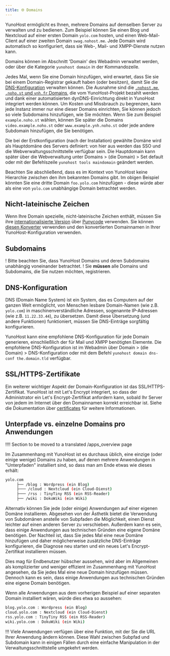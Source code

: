 ```yaml
---
title: 🌐 Domains
---
```


YunoHost ermöglicht es Ihnen, mehrere Domains auf demselben Server zu verwalten und zu bedienen. Zum Beispiel können Sie einen Blog und Nextcloud auf einer ersten Domain `yolo.com` hosten, und einen Web-Mail-Client auf einer zweiten Domain `swag.nohost.me`. Jede Domain wird automatisch so konfiguriert, dass sie Web-, Mail- und XMPP-Dienste nutzen kann.

Domains können im Abschnitt 'Domain' des Webadmin verwaltet werden, oder über die Kategorie `yunohost domain` in der Kommandozeile.

Jedes Mal, wenn Sie eine Domain hinzufügen, wird erwartet, dass Sie sie bei einem Domain-Registrar gekauft haben (oder besitzen), damit Sie die [DNS-Konfiguration](/admin/install/post_install/dns_config) verwalten können. Die Ausnahme sind die [`.nohost.me`, `.noho.st` und `ynh.fr` Domains](/admin/tutorials/domains/dns_nohost_me), die vom YunoHost-Projekt bezahlt werden und dank einer automatisierten dynDNS-Einrichtung direkt in YunoHost integriert werden können. Um Kosten und Missbrauch zu begrenzen, kann jede Instanz immer nur eine dieser Domains einrichten, Sie können jedoch so viele Subdomains hinzufügen, wie Sie möchten. Wenn Sie zum Beispiel `example.noho.st` wählen, können Sie später die Domains `video.example.noho.st` oder `www.example.ynh.noho.st` oder jede andere Subdomain hinzufügen, die Sie benötigen.

Die bei der Erstkonfiguration (nach der Installation) gewählte Domäne wird als Hauptdomäne des Servers definiert: von hier aus werden das SSO und die Webverwaltungsschnittstelle verfügbar sein. Die Hauptdomain kann später über die Webverwaltung unter Domains > (die Domain) > Set default oder mit der Befehlszeile `yunohost tools maindomain` geändert werden.

Beachten Sie abschließend, dass es im Kontext von YunoHost keine Hierarchie zwischen den ihm bekannten Domains gibt. Im obigen Beispiel könnten Sie eine dritte Domain `foo.yolo.com` hinzufügen - diese würde aber als eine von `yolo.com` unabhängige Domain betrachtet werden.

## Nicht-lateinische Zeichen

Wenn Ihre Domain spezielle, nicht-lateinische Zeichen enthält, müssen Sie ihre [internationalisierte Version](https://de.wikipedia.org/wiki/Internationalisierter_Domainname) über [Punycode](https://de.wikipedia.org/wiki/Punycode) verwenden. Sie können [diesen Konverter](https://www.charset.org/punycode) verwenden und den konvertierten Domainnamen in Ihrer YunoHost-Konfiguration verwenden. 

## Subdomains

! Bitte beachten Sie, dass YunoHost Domains und deren Subdomains unabhängig voneinander betrachtet.
! Sie **müssen** alle Domains und Subdomains, die Sie nutzen möchten, registrieren.

## DNS-Konfiguration

DNS (Domain Name System) ist ein System, das es Computern auf der ganzen Welt ermöglicht, von Menschen lesbare Domain-Namen (wie z.B. `yolo.com`) in maschinenverständliche Adressen, sogenannte IP-Adressen (wie z.B. `11.22.33.44`), zu übersetzen. Damit diese Übersetzung (und andere Funktionen) funktioniert, müssen Sie DNS-Einträge sorgfältig konfigurieren. 

YunoHost kann eine empfohlene DNS-Konfiguration für jede Domain generieren, einschließlich der für Mail und XMPP benötigten Elemente. Die empfohlene DNS-Konfiguration ist im Webadmin über Domain > (die Domain) > DNS-Konfiguration oder mit dem Befehl `yunohost domain dns-conf the.domain.tld` verfügbar.

## SSL/HTTPS-Zertifikate

Ein weiterer wichtiger Aspekt der Domain-Konfiguration ist das SSL/HTTPS-Zertifikat. YunoHost ist mit Let's Encrypt integriert, so dass der Administrator ein Let's Encrypt-Zertifikat anfordern kann, sobald Ihr Server von jedem im Internet über den Domainnamen korrekt erreichbar ist. Siehe die Dokumentation über [certificates](/admin/domains/certificate) für weitere Informationen.

## Unterpfade vs. einzelne Domains pro Anwendungen

!!!! Section to be moved to a translated /apps_overview page

Im Zusammenhang mit YunoHost ist es durchaus üblich, eine einzige (oder einige wenige) Domains zu haben, auf denen mehrere Anwendungen in "Unterpfaden" installiert sind, so dass man am Ende etwas wie dieses erhält: 

```bash
yolo.com
     ├── /blog : Wordpress (ein Blog)
     ├─── /cloud : Nextcloud (ein Cloud-Dienst)
     ├─── /rss : TinyTiny RSS (ein RSS-Reader)
     ├── /wiki : DokuWiki (ein Wiki)
```

Alternativ können Sie jede (oder einige) Anwendungen auf einer eigenen Domäne installieren. Abgesehen von der Ästhetik bietet die Verwendung von Subdomänen anstelle von Subpfaden die Möglichkeit, einen Dienst leichter auf einen anderen Server zu verschieben. Außerdem kann es sein, dass einige Anwendungen aus technischen Gründen eine eigene Domäne benötigen. Der Nachteil ist, dass Sie jedes Mal eine neue Domäne hinzufügen und daher möglicherweise zusätzliche DNS-Einträge konfigurieren, die Diagnose neu starten und ein neues Let's Encrypt-Zertifikat installieren müssen.

Dies mag für Endbenutzer hübscher aussehen, wird aber im Allgemeinen als komplizierter und weniger effizient im Zusammenhang mit YunoHost angesehen, da Sie jedes Mal eine neue Domain hinzufügen müssen. Dennoch kann es sein, dass einige Anwendungen aus technischen Gründen eine eigene Domain benötigen.

Wenn alle Anwendungen aus dem vorherigen Beispiel auf einer separaten Domain installiert wären, würde dies etwa so aussehen:

```bash
blog.yolo.com : Wordpress (ein Blog)
cloud.yolo.com : Nextcloud (ein Cloud-Dienst)
rss.yolo.com : TinyTiny RSS (ein RSS-Reader)
wiki.yolo.com : DokuWiki (ein Wiki)
```

!!! Viele Anwendungen verfügen über eine Funktion, mit der Sie die URL Ihrer Anwendung ändern können. Diese Wahl zwischen Subpfad und Subdomain kann in einigen Fällen durch eine einfache Manipulation in der Verwaltungsschnittstelle umgekehrt werden.
